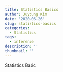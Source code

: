 ```yaml
---
title: Statistics Basics
author: Juyoung Kim
date: '2020-06-26'
slug: statistics-basics
categories:
  - Statistics
tags:
  - inference
description: ''
thumbnail: ''
---
```


Statistics Basic